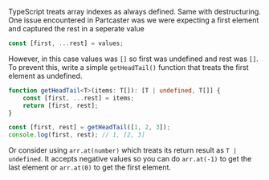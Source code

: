 TypeScript treats array indexes as always defined. Same with destructuring. One
issue encountered in Partcaster was we were expecting a first element and captured
the rest in a seperate value

```ts
const [first, ...rest] = values;
```

However, in this case values was `[]` so first was undefined and rest was `[]`. To prevent this, write a simple `getHeadTail()` function that treats the first element as undefined.

```ts
function getHeadTail<T>(items: T[]): [T | undefined, T[]] {
    const [first, ...rest] = items;
    return [first, rest];
}

const [first, rest] = getHeadTail([1, 2, 3]);
console.log(first, rest); // 1, [2, 3]
```

Or consider using `arr.at(number)` which treats its return result as `T | undefined`. It accepts
negative values so you can do `arr.at(-1)` to get the last element or `arr.at(0)` to get the
first element.
